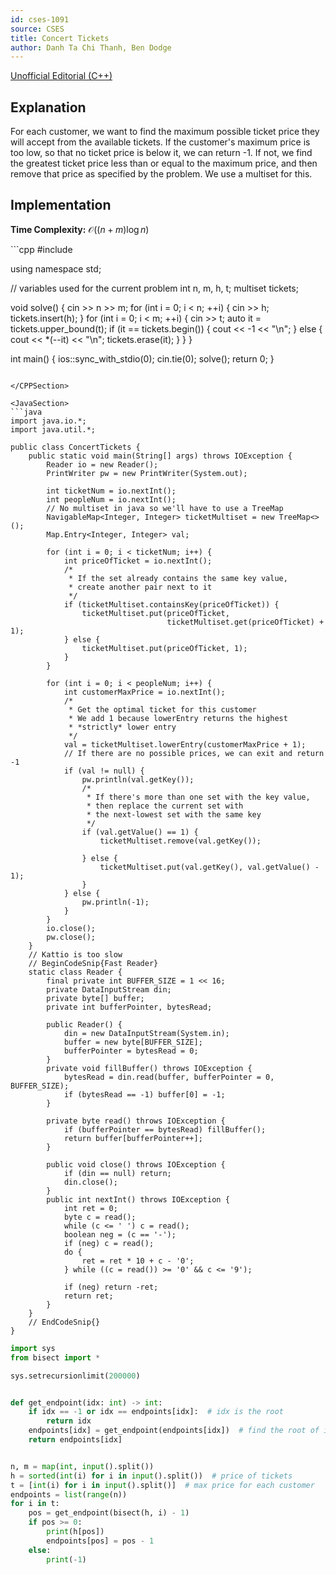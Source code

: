```yaml
---
id: cses-1091
source: CSES
title: Concert Tickets
author: Danh Ta Chi Thanh, Ben Dodge
---
```


[Unofficial Editorial (C++)](https://codeforces.com/blog/entry/83295)


## Explanation

For each customer, we want to find the maximum possible ticket price they will
accept from the available tickets. If the customer's maximum price is too low,
so that no ticket price is below it, we can return -1. If not, we find the
greatest ticket price less than or equal to the maximum price, and then remove
that price as specified by the problem. We use a multiset for this.

## Implementation
**Time Complexity:** $\mathcal{O}((n+ m)\log n)$

<LanguageSection>
<CPPSection>
```cpp
#include <bits/stdc++.h>

using namespace std;

// variables used for the current problem
int n, m, h, t;
multiset<int> tickets;

void solve() {
	cin >> n >> m;
	for (int i = 0; i < n; ++i) {
		cin >> h;
		tickets.insert(h);
	}
	for (int i = 0; i < m; ++i) {
		cin >> t;
		auto it = tickets.upper_bound(t);
		if (it == tickets.begin()) {
			cout << -1 << "\n";
		} else {
			cout << *(--it) << "\n";
			tickets.erase(it);
		}
	}
}

int main() {
	ios::sync_with_stdio(0);
	cin.tie(0);
	solve();
	return 0;
}
```

</CPPSection>

<JavaSection>
```java
import java.io.*;
import java.util.*;

public class ConcertTickets {
	public static void main(String[] args) throws IOException {
		Reader io = new Reader();
		PrintWriter pw = new PrintWriter(System.out);

		int ticketNum = io.nextInt();
		int peopleNum = io.nextInt();
		// No multiset in java so we'll have to use a TreeMap
		NavigableMap<Integer, Integer> ticketMultiset = new TreeMap<>();
		Map.Entry<Integer, Integer> val;

		for (int i = 0; i < ticketNum; i++) {
			int priceOfTicket = io.nextInt();
			/*
			 * If the set already contains the same key value,
			 * create another pair next to it
			 */
			if (ticketMultiset.containsKey(priceOfTicket)) {
				ticketMultiset.put(priceOfTicket,
				                   ticketMultiset.get(priceOfTicket) + 1);
			} else {
				ticketMultiset.put(priceOfTicket, 1);
			}
		}

		for (int i = 0; i < peopleNum; i++) {
			int customerMaxPrice = io.nextInt();
			/*
			 * Get the optimal ticket for this customer
			 * We add 1 because lowerEntry returns the highest
			 * *strictly* lower entry
			 */
			val = ticketMultiset.lowerEntry(customerMaxPrice + 1);
			// If there are no possible prices, we can exit and return -1
			if (val != null) {
				pw.println(val.getKey());
				/*
				 * If there's more than one set with the key value,
				 * then replace the current set with
				 * the next-lowest set with the same key
				 */
				if (val.getValue() == 1) {
					ticketMultiset.remove(val.getKey());

				} else {
					ticketMultiset.put(val.getKey(), val.getValue() - 1);
				}
			} else {
				pw.println(-1);
			}
		}
		io.close();
		pw.close();
	}
	// Kattio is too slow
	// BeginCodeSnip{Fast Reader}
	static class Reader {
		final private int BUFFER_SIZE = 1 << 16;
		private DataInputStream din;
		private byte[] buffer;
		private int bufferPointer, bytesRead;

		public Reader() {
			din = new DataInputStream(System.in);
			buffer = new byte[BUFFER_SIZE];
			bufferPointer = bytesRead = 0;
		}
		private void fillBuffer() throws IOException {
			bytesRead = din.read(buffer, bufferPointer = 0, BUFFER_SIZE);
			if (bytesRead == -1) buffer[0] = -1;
		}

		private byte read() throws IOException {
			if (bufferPointer == bytesRead) fillBuffer();
			return buffer[bufferPointer++];
		}

		public void close() throws IOException {
			if (din == null) return;
			din.close();
		}
		public int nextInt() throws IOException {
			int ret = 0;
			byte c = read();
			while (c <= ' ') c = read();
			boolean neg = (c == '-');
			if (neg) c = read();
			do {
				ret = ret * 10 + c - '0';
			} while ((c = read()) >= '0' && c <= '9');

			if (neg) return -ret;
			return ret;
		}
	}
	// EndCodeSnip{}
}
```
</JavaSection>

<PySection>

```py
import sys
from bisect import *

sys.setrecursionlimit(200000)


def get_endpoint(idx: int) -> int:
	if idx == -1 or idx == endpoints[idx]:  # idx is the root
		return idx
	endpoints[idx] = get_endpoint(endpoints[idx])  # find the root of its parent
	return endpoints[idx]


n, m = map(int, input().split())
h = sorted(int(i) for i in input().split())  # price of tickets
t = [int(i) for i in input().split()]  # max price for each customer
endpoints = list(range(n))
for i in t:
	pos = get_endpoint(bisect(h, i) - 1)
	if pos >= 0:
		print(h[pos])
		endpoints[pos] = pos - 1
	else:
		print(-1)
```
</PySection>

</LanguageSection>
